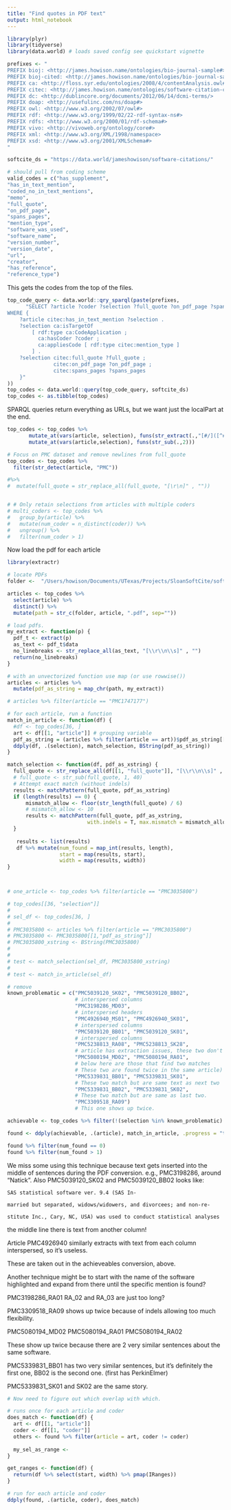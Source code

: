 ```yaml
---
title: "Find quotes in PDF text"
output: html_notebook
---
```


```r
library(plyr)
library(tidyverse)
library(data.world) # loads saved config see quickstart vignette

prefixes <- "
PREFIX bioj: <http://james.howison.name/ontologies/bio-journal-sample#>
PREFIX bioj-cited: <http://james.howison.name/ontologies/bio-journal-sample-citation#>
PREFIX ca: <http://floss.syr.edu/ontologies/2008/4/contentAnalysis.owl#>
PREFIX citec: <http://james.howison.name/ontologies/software-citation-coding#> 
PREFIX dc: <http://dublincore.org/documents/2012/06/14/dcmi-terms/>
PREFIX doap: <http://usefulinc.com/ns/doap#>
PREFIX owl: <http://www.w3.org/2002/07/owl#>
PREFIX rdf: <http://www.w3.org/1999/02/22-rdf-syntax-ns#>
PREFIX rdfs: <http://www.w3.org/2000/01/rdf-schema#>
PREFIX vivo: <http://vivoweb.org/ontology/core#>
PREFIX xml: <http://www.w3.org/XML/1998/namespace>
PREFIX xsd: <http://www.w3.org/2001/XMLSchema#>
"

softcite_ds = "https://data.world/jameshowison/software-citations/"

# should pull from coding scheme
valid_codes = c("has_supplement",
"has_in_text_mention",
"coded_no_in_text_mentions",
"memo",
"full_quote",
"on_pdf_page",
"spans_pages",
"mention_type",
"software_was_used",
"software_name",
"version_number",
"version_date",
"url",
"creator",
"has_reference",
"reference_type")
```

This gets the codes from the top of the files.

```r
top_code_query <- data.world::qry_sparql(paste(prefixes,
      "SELECT ?article ?coder ?selection ?full_quote ?on_pdf_page ?spans_pages
WHERE {
    ?article citec:has_in_text_mention ?selection .
    ?selection ca:isTargetOf
        [ rdf:type ca:CodeApplication ;
          ca:hasCoder ?coder ;
          ca:appliesCode [ rdf:type citec:mention_type ]
        ] .
    ?selection citec:full_quote ?full_quote ;
               citec:on_pdf_page ?on_pdf_page ;
               citec:spans_pages ?spans_pages
    }"
))
top_codes <- data.world::query(top_code_query, softcite_ds)
top_codes <- as.tibble(top_codes)
```

SPARQL queries return everything as URLs, but we want just the localPart at the end.

```r
top_codes <- top_codes %>%
       mutate_at(vars(article, selection), funs(str_extract(.,"[#/]([^#/]+)$"))) %>%
       mutate_at(vars(article,selection), funs(str_sub(.,2)))
```


```r
# Focus on PMC dataset and remove newlines from full_quote
top_codes <- top_codes %>% 
  filter(str_detect(article, "PMC")) 

#%>% 
#  mutate(full_quote = str_replace_all(full_quote, "[\r\n]" , ""))


# # Only retain selections from articles with multiple coders
# multi_coders <- top_codes %>% 
#   group_by(article) %>% 
#   mutate(num_coder = n_distinct(coder)) %>% 
#   ungroup() %>%
#   filter(num_coder > 1)
```

Now load the pdf for each article

```r
library(extractr)

# locate PDFs
folder <-  "/Users/howison/Documents/UTexas/Projects/SloanSoftCite/softcite-dataset/docs/pdf-files/pmc_oa_files/"

articles <- top_codes %>% 
  select(article) %>% 
  distinct() %>% 
  mutate(path = str_c(folder, article, ".pdf", sep=""))

# load pdfs.
my_extract <- function(p) {
  pdf_t <- extract(p)
  as_text <- pdf_t$data
  no_linebreaks <- str_replace_all(as_text, "[\\r\\n\\s]" , "")
  return(no_linebreaks)
}

# with an unvectorized function use map (or use rowwise())
articles <- articles %>% 
  mutate(pdf_as_string = map_chr(path, my_extract)) 

# articles %>% filter(article == "PMC1747177")
```

```r
# for each article, run a function
match_in_article <- function(df) {
  #df <- top_codes[36, ]
  art <- df[[1, "article"]] # grouping variable
  pdf_as_string = (articles %>% filter(article == art))$pdf_as_string[[1]] 
  ddply(df, .(selection), match_selection, BString(pdf_as_string))
}

match_selection <- function(df, pdf_as_xstring) {
  full_quote <- str_replace_all(df[[1, "full_quote"]], "[\\r\\n\\s]" , "")
  # full_quote <- str_sub(full_quote, 1, 40)
  # Attempt exact match (without indels)
  results <- matchPattern(full_quote, pdf_as_xstring)
  if (length(results) == 0) {
      mismatch_allow <- floor(str_length(full_quote) / 6)
      # mismatch_allow <- 10
      results <- matchPattern(full_quote, pdf_as_xstring, 
                          with.indels = T, max.mismatch = mismatch_allow)
  }
  
   results <- list(results)
   df %>% mutate(num_found = map_int(results, length),
                 start = map(results, start),
                 width = map(results, width))
}



# one_article <- top_codes %>% filter(article == "PMC3035800")

# top_codes[[36, "selection"]]
# 
# sel_df <- top_codes[36, ]
# 
# PMC3035800 <- articles %>% filter(article == "PMC3035800")
# PMC3035800 <- PMC3035800[[1,"pdf_as_string"]]
# PMC3035800_xstring <- BString(PMC3035800)
# 
# 
# test <- match_selection(sel_df, PMC3035800_xstring)
# 
# test <- match_in_article(sel_df)

# remove
known_problematic = c("PMC5039120_SK02", "PMC5039120_BB02",
                      # interspersed columns
                      "PMC3198286_MD03", 
                      # interspersed headers
                      "PMC4926940_MS01", "PMC4926940_SK01",
                      # interspersed columns
                      "PMC5039120_BB01", "PMC5039120_SK01",
                      # interspersed columns
                      "PMC5238813_RA08", "PMC5238813_SK28",
                      # article has extraction issues, these two don't match
                      "PMC5080194_MD02", "PMC5080194_RA01",
                      # below here are those that find two matches
                      # These two are found twice in the same article)
                      "PMC5339831_BB01", "PMC5339831_SK01",
                      # These two match but are same text as next two
                      "PMC5339831_BB02", "PMC5339831_SK02",
                      # These two match but are same as last two.
                      "PMC3309518_RA09")
                      # This one shows up twice.

achievable <- top_codes %>% filter(!(selection %in% known_problematic) )

found <- ddply(achievable, .(article), match_in_article, .progress = "text")

found %>% filter(num_found == 0)
found %>% filter(num_found > 1)

```

We miss some using this technique because text gets inserted into the middle of sentences during the PDF conversion.  e.g., PMC3198286, around "Natick". Also PMC5039120_SK02 and PMC5039120_BB02 looks like:

```
SAS statistical software ver. 9.4 (SAS In-

married but separated, widows/widowers, and divorcees; and non-re-

stitute Inc., Cary, NC, USA) was used to conduct statistical analyses
```
the middle line there is text from another column!

Article PMC4926940 similarly extracts with text from each column interspersed, so it's useless.

These are taken out in the achieveables conversion, above.

Another technique might be to start with the name of the software highlighted and expand from there until the specific mention is found?

PMC3198286_RA01 RA_02 and RA_03 are just too long?

PMC3309518_RA09 shows up twice because of indels allowing too much flexibility.

PMC5080194_MD02
PMC5080194_RA01
PMC5080194_RA02

These show up twice because there are 2 very similar sentences about the same software.

PMC5339831_BB01 has two very similar sentences, but it's definitely the first one, BB02 is the second one.  (first has PerkinElmer)

PMC5339831_SK01 and SK02 are the same story.

```r
# Now need to figure out which overlap with which.

# runs once for each article and coder
does_match <- function(df) {
  art <- df[[1, "article"]]
  coder <- df[[1, "coder"]]
  others <- found %>% filter(article = art, coder != coder)
  
  my_sel_as_range <- 
}

get_ranges <- function(df) {
  return(df %>% select(start, width) %>% pmap(IRanges))
}

# run for each article and coder
ddply(found, .(article, coder), does_match)
```

